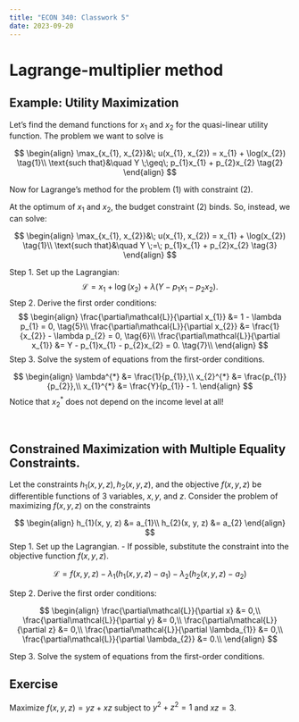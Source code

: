 ```yaml
---
title: "ECON 340: Classwork 5"
date: 2023-09-20
---
```


# Lagrange-multiplier method

## Example: Utility Maximization

Let’s find the demand functions for $x_1$ and $x_2$ for the quasi-linear utility function. The problem we want to solve is

$$
\begin{align}
\max_{x_{1}, x_{2}}&\; u(x_{1}, x_{2}) = x_{1} + \log(x_{2}) \tag{1}\\
\text{such that}&\quad Y \;\geq\; p_{1}x_{1} + p_{2}x_{2} \tag{2}
\end{align}
$$

Now for Lagrange’s method for the problem (1) with constraint (2). 

At the optimum of $x_{1}$ and $x_{2}$, the budget constraint (2) binds. So, instead, we can solve:

$$
\begin{align}
\max_{x_{1}, x_{2}}&\; u(x_{1}, x_{2}) = x_{1} + \log(x_{2}) \tag{1}\\
\text{such that}&\quad Y \;=\; p_{1}x_{1} + p_{2}x_{2} \tag{3}
\end{align}
$$

Step 1. Set up the Lagrangian:
$$
\mathcal{L} = x_{1} + \log(x_{2}) + \lambda(Y - p_{1}x_{1} - p_{2}x_{2}). \tag{4}
$$
Step 2. Derive the first order conditions:
$$
\begin{align}
\frac{\partial\mathcal{L}}{\partial x_{1}} &= 1 - \lambda p_{1} = 0, \tag{5}\\
\frac{\partial\mathcal{L}}{\partial x_{2}} &= \frac{1}{x_{2}} - \lambda p_{2} = 0, \tag{6}\\
\frac{\partial\mathcal{L}}{\partial x_{1}} &= Y - p_{1}x_{1} - p_{2}x_{2} = 0. \tag{7}\\
\end{align}
$$
Step 3. Solve the system of equations from the first-order conditions.

$$
\begin{align}
\lambda^{*} &= \frac{1}{p_{1}},\\
x_{2}^{*} &= \frac{p_{1}}{p_{2}},\\
x_{1}^{*} &= \frac{Y}{p_{1}} - 1.
\end{align}
$$
Notice that $x_{2}^{*}$ does not depend on the income level at all!

<br>

## Constrained Maximization with Multiple Equality Constraints.

Let the constraints $h_{1}(x, y, z), h_{2}(x, y, z)$, and the objective $f(x, y, z)$ be differentible functions of 3 variables, $x, y$, and $z$. Consider the problem of maximizing $f(x, y, z)$ on the constraints

$$
\begin{align}
h_{1}(x, y, z) &= a_{1}\\
h_{2}(x, y, z) &= a_{2}
\end{align}
$$
Step 1. Set up the Lagrangian. 
  - If possible, substitute the constraint into the objective function $f(x,y,z)$.

$$
\mathcal{L} = f(x, y, z) - \lambda_{1}(h_{1}(x, y, z) - a_{1})  - \lambda_{2}(h_{2}(x, y, z) - a_{2})
$$

Step 2. Derive the first order conditions:

$$
\begin{align}
\frac{\partial\mathcal{L}}{\partial x} &= 0,\\
\frac{\partial\mathcal{L}}{\partial y} &= 0,\\
\frac{\partial\mathcal{L}}{\partial z} &= 0,\\
\frac{\partial\mathcal{L}}{\partial \lambda_{1}} &= 0,\\
\frac{\partial\mathcal{L}}{\partial \lambda_{2}} &= 0.\\
\end{align}
$$

Step 3. Solve the system of equations from the first-order conditions.


## Exercise
Maximize $f(x,y,z) = yz + xz$ subject to $y^{2} + z^{2} = 1$ and $xz = 3$.

<br>
